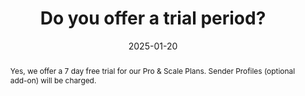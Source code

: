 ---
title: 'Do you offer a trial period?'
abstract: Yes, we offer a 7 day free trial for our Pro & Scale Plans. Sender Profiles (optional add-on) will be charged.
date: '2025-01-20'
banner: /static/hello-world-banner.jpg
---